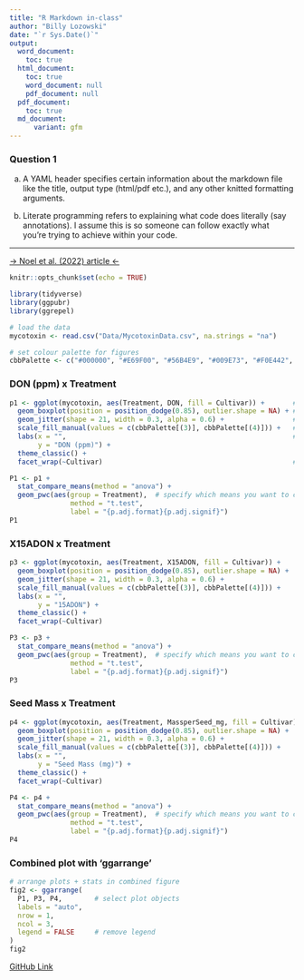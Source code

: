 ```yaml
---
title: "R Markdown in-class"
author: "Billy Lozowski"
date: "`r Sys.Date()`"
output:
  word_document:
    toc: true
  html_document:
    toc: true
    word_document: null
    pdf_document: null
  pdf_document:
    toc: true
  md_document:
      variant: gfm
---
```



### Question 1
a.	A YAML header specifies certain information about the markdown file like the title, output type (html/pdf etc.), and any other knitted formatting arguments.

b.	Literate programming refers to explaining what code does literally (say annotations). I assume this is so someone can follow exactly what you're trying to achieve within your code.

--------------------------------------------------------------------------------

[&rarr; Noel et al. (2022) article &larr;](https://doi.org/10.1094/PDIS-06-21-1253-RE)

```r
knitr::opts_chunk$set(echo = TRUE)
```

```r
library(tidyverse)
library(ggpubr)
library(ggrepel)

# load the data
mycotoxin <- read.csv("Data/MycotoxinData.csv", na.strings = "na")

# set colour palette for figures
cbbPalette <- c("#000000", "#E69F00", "#56B4E9", "#009E73", "#F0E442", "#0072B2", "#D55E00", "#CC79A7")

```

### DON (ppm) x Treatment

```r
p1 <- ggplot(mycotoxin, aes(Treatment, DON, fill = Cultivar)) +       # set plot mapping
  geom_boxplot(position = position_dodge(0.85), outlier.shape = NA) + # dodge the boxplots + hide outliers
  geom_jitter(shape = 21, width = 0.3, alpha = 0.6) +                 # set point shape, dodge width, and transparency
  scale_fill_manual(values = c(cbbPalette[(3)], cbbPalette[(4)])) +   # specify fill colours
  labs(x = "",                                                        # define labels
       y = "DON (ppm)") +
  theme_classic() +
  facet_wrap(~Cultivar)                                               # separate plots by Cultivar

P1 <- p1 + 
  stat_compare_means(method = "anova") +  
  geom_pwc(aes(group = Treatment),  # specify which means you want to compare
               method = "t.test",
               label = "{p.adj.format}{p.adj.signif}")
P1

```

### X15ADON x Treatment

```r
p3 <- ggplot(mycotoxin, aes(Treatment, X15ADON, fill = Cultivar)) +          # mapping
  geom_boxplot(position = position_dodge(0.85), outlier.shape = NA) +        # boxplot mapping
  geom_jitter(shape = 21, width = 0.3, alpha = 0.6) +                        # jitter mapping
  scale_fill_manual(values = c(cbbPalette[(3)], cbbPalette[(4)])) +          # fill colours
  labs(x = "",                                                               # labels
       y = "15ADON") +
  theme_classic() +
  facet_wrap(~Cultivar)                                                      # separate plots

P3 <- p3 +
  stat_compare_means(method = "anova") +  
  geom_pwc(aes(group = Treatment),  # specify which means you want to compare
               method = "t.test",
               label = "{p.adj.format}{p.adj.signif}")
P3

```

### Seed Mass x Treatment

```r
p4 <- ggplot(mycotoxin, aes(Treatment, MassperSeed_mg, fill = Cultivar)) +   # mapping
  geom_boxplot(position = position_dodge(0.85), outlier.shape = NA) +        # boxplot mapping
  geom_jitter(shape = 21, width = 0.3, alpha = 0.6) +                        # jitter mapping
  scale_fill_manual(values = c(cbbPalette[(3)], cbbPalette[(4)])) +          # fill colours
  labs(x = "",                                                               # labels
       y = "Seed Mass (mg)") +
  theme_classic() +
  facet_wrap(~Cultivar)                                                      # separate plots

P4 <- p4 +
  stat_compare_means(method = "anova") +  
  geom_pwc(aes(group = Treatment),  # specify which means you want to compare
               method = "t.test",
               label = "{p.adj.format}{p.adj.signif}")
P4
```

### Combined plot with 'ggarrange'

```r
# arrange plots + stats in combined figure
fig2 <- ggarrange(
  P1, P3, P4,        # select plot objects
  labels = "auto",
  nrow = 1,
  ncol = 3,
  legend = FALSE     # remove legend
)
fig2
```

[GitHub Link](https://github.com/billylozowski/PLPA_5820.git)

